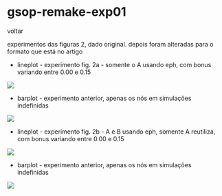 
# gsop-remake-exp01

<Link href='/'>voltar</Link>

experimentos das figuras 2, dado original. depois foram alteradas para o formato que está no artigo

* lineplot - experimento fig. 2a - somente o A usando eph, com bonus variando entre 0.00 e 0.15

![](http://hungria.imd.ufrn.br/~gfaraujo/gsop-remake-exp01/exp01/lineplot-1.png)

* barplot - experimento anterior, apenas os nós em simulações indefinidas

![](http://hungria.imd.ufrn.br/~gfaraujo/gsop-remake-exp01/exp01/barplot.png)

* lineplot - experimento fig. 2b - A e B usando eph, somente A reutiliza, com bonus variando entre 0.00 e 0.15

![](http://hungria.imd.ufrn.br/~gfaraujo/alemanha/gsop-remake-exp01/exp02_copy/lineplot-ex2.png)

* barplot - experimento anterior, apenas os nós em simulações indefinidas

![](http://hungria.imd.ufrn.br/~gfaraujo/alemanha/gsop-remake-exp01/exp02_copy/barplot-2.png)